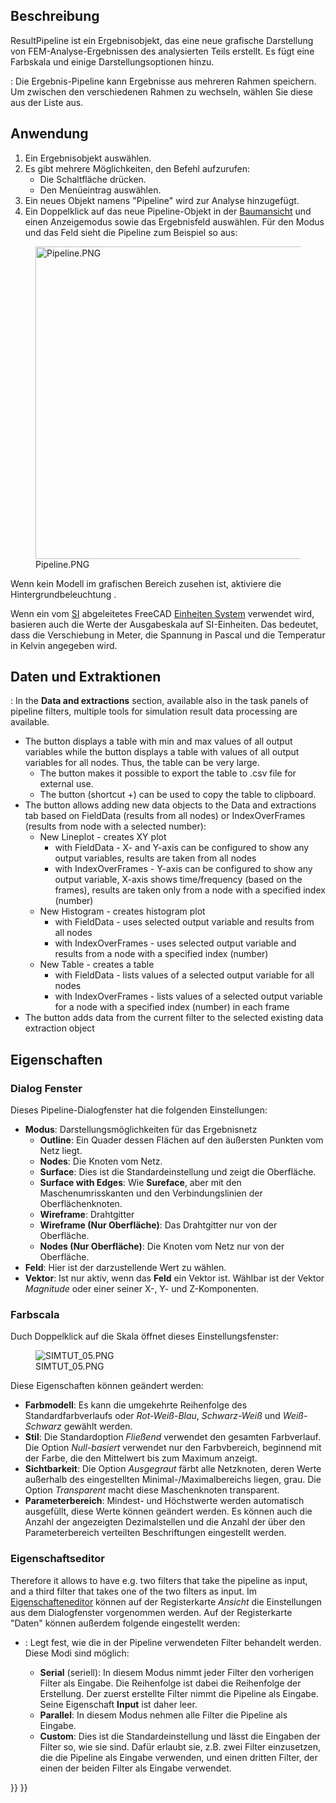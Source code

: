 <languages/>

{{Docnav/de
|[[FEM_PostBranchFilter/de|NachbereitungFilterVerzweigen]]
|[[FEM_PostFilterWarp/de|NachbereitungFilterVerformung]]
|[[FEM_Workbench/de|FEM]]
|IconL=FEM_PostBranchFilter.svg
|IconR=FEM_PostFilterWarp.svg
|IconC=Workbench_FEM.svg
}}

{{GuiCommand/de
|Name=FEM PostPipelineFromResult
|Name/de=FEM PostPipelineFromResult
|MenuLocation=Ergebnisse → Nachbereitungs-Pipeline aus Ergebnis
|Workbenches=[[FEM_Workbench/de|FEM]]
|Version=0.17
|SeeAlso=[[FEM_ResultShow/de|FEM ErgebnisAnzeigen]], [[FEM_tutorial/de|FEM Anleitung]]
}}

<span id="Description"></span>
==Beschreibung==

ResultPipeline ist ein Ergebnisobjekt, das eine neue grafische Darstellung von FEM-Analyse-Ergebnissen des analysierten Teils erstellt. Es fügt eine Farbskala und einige Darstellungsoptionen hinzu.

{{Version/de|1.1}}: Die Ergebnis-Pipeline kann Ergebnisse aus mehreren Rahmen speichern. Um zwischen den verschiedenen Rahmen zu wechseln, wählen Sie diese aus der Liste aus.

<span id="Usage"></span>
==Anwendung==

# Ein Ergebnisobjekt auswählen.
# Es gibt mehrere Möglichkeiten, den Befehl aufzurufen:
#* Die Schaltfläche {{Button|[[Image:FEM_PostPipelineFromResult.svg|16px]] [[FEM_PostPipelineFromResult/de|Nachbereitungs-Pipeline aus Ergebnis]]}} drücken.
#* Den Menüeintrag {{MenuCommand|Ergebnisse → [[Image:FEM_PostPipelineFromResult.svg|16px]] Nachbereitungs-Pipeline aus Ergebnis}} auswählen.
# Ein neues Objekt namens "Pipeline" wird zur Analyse hinzugefügt.
# Ein Doppelklick auf das neue Pipeline-Objekt in der [[Tree_view/de|Baumansicht]] und einen Anzeigemodus sowie das Ergebnisfeld auswählen. Für den Modus {{Value|Oberfläche}} und das Feld {{Value|Von Mises Spannung}} sieht die Pipeline zum Beispiel so aus:
[[File:Pipeline.PNG|500px]]

Wenn kein Modell im grafischen Bereich zusehen ist, aktiviere die Hintergrundbeleuchtung {{MenuCommand|FreeCad → Einstellungen → Anzeige → 3D-Ansicht → Rendern → Farbe der Hintergrundbeleuchtung}}.

Wenn ein vom [https://en.wikipedia.org/wiki/International_System_of_Units SI]  abgeleitetes FreeCAD [[Preferences_Editor#Units|Einheiten System]] verwendet wird, basieren auch die Werte der Ausgabeskala auf SI-Einheiten. Das bedeutet, dass die Verschiebung in Meter, die Spannung in Pascal und die Temperatur in Kelvin angegeben wird.

<span id="Data_and_extractions"></span>
==Daten und Extraktionen==

{{Version|1.1}}: In the '''Data and extractions''' section, available also in the task panels of pipeline filters, multiple tools for simulation result data processing are available. 
* The {{Button|Data Summary}} button displays a table with min and max values of all output variables while the {{Button|Show Data}} button displays a table with values of all output variables for all nodes. Thus, the table can be very large.
** The {{Button|Export to CSV}} button makes it possible to export the table to .csv file for external use.
** The {{Button|Copy selection to clipboard}} button (shortcut {{KEY|Ctrl}}+{{KEY|C}}) can be used to copy the table to clipboard.
* The {{Button|New}} button allows adding new data objects to the Data and extractions tab based on FieldData (results from all nodes) or IndexOverFrames (results from node with a selected number):
** New Lineplot - creates XY plot
*** with FieldData - X- and Y-axis can be configured to show any output variables, results are taken from all nodes
*** with IndexOverFrames - Y-axis can be configured to show any output variable, X-axis shows time/frequency (based on the frames), results are taken only from a node with a specified index (number)
** New Histogram - creates histogram plot
*** with FieldData - uses selected output variable and results from all nodes
*** with IndexOverFrames - uses selected output variable and results from a node with a specified index (number)
** New Table - creates a table
*** with FieldData - lists values of a selected output variable for all nodes
*** with IndexOverFrames - lists values of a selected output variable for a node with a specified index (number) in each frame
* The {{Button|Add data to}} button adds data from the current filter to the selected existing data extraction object

<span id="Properties"></span>
==Eigenschaften==

<span id="Dialog_box"></span>
===Dialog Fenster===

Dieses Pipeline-Dialogfenster hat die folgenden Einstellungen:
* '''Modus''': Darstellungsmöglichkeiten für das Ergebnisnetz
** '''Outline''': Ein Quader dessen Flächen auf den äußersten Punkten vom Netz liegt.
** '''Nodes''': Die Knoten vom Netz.
** '''Surface''': Dies ist die Standardeinstellung und zeigt die Oberfläche.
** '''Surface with Edges''': Wie '''Sureface''', aber mit den Maschenumrisskanten und den Verbindungslinien der Oberflächenknoten.
** '''Wireframe''': Drahtgitter
** '''Wireframe (Nur Oberfläche)''': Das Drahtgitter nur von der Oberfläche. 
** '''Nodes (Nur Oberfläche)''': Die Knoten vom Netz nur von der Oberfläche.
* '''Feld''': Hier ist der darzustellende Wert zu wählen.
* '''Vektor''': Ist nur aktiv, wenn das '''Feld''' ein Vektor ist. Wählbar ist der Vektor ''Magnitude'' oder einer seiner X-, Y- und Z-Komponenten.

<span id="Scale"></span>
===Farbscala===

Duch Doppelklick auf die Skala öffnet dieses Einstellungsfenster:

[[File:SIMTUT 05.PNG]]

Diese Eigenschaften können geändert werden:
* '''Farbmodell''': Es kann die umgekehrte Reihenfolge des Standardfarbverlaufs oder ''Rot-Weiß-Blau'', ''Schwarz-Weiß'' und ''Weiß-Schwarz'' gewählt werden.
* '''Stil''': Die Standardoption ''Fließend'' verwendet den gesamten Farbverlauf. Die Option ''Null-basiert'' verwendet nur den Farbvbereich, beginnend mit der Farbe, die den Mittelwert bis zum Maximum anzeigt.
* '''Sichtbarkeit''': Die Option ''Ausgegraut'' färbt alle Netzknoten, deren Werte außerhalb des eingestellten Minimal-/Maximalbereichs liegen, grau. Die Option ''Transparent'' macht diese Maschenknoten transparent.
* '''Parameterbereich''': Mindest- und Höchstwerte werden automatisch ausgefüllt, diese Werte können geändert werden. Es können auch die Anzahl der angezeigten Dezimalstellen und die Anzahl der über den Parameterbereich verteilten Beschriftungen eingestellt werden.

<span id="Property_Editor"></span>
===Eigenschaftseditor===

Therefore it allows to have e.g. two filters that take the pipeline as input, and a third filter that takes one of the two filters as input.
Im [[Property_editor/de|Eigenschafteneditor]] können auf der Registerkarte ''Ansicht'' die Einstellungen aus dem Dialogfenster vorgenommen werden. Auf der Registerkarte "Daten" können außerdem folgende eingestellt werden:
* {{PropertyData/de|Mode}}: Legt fest, wie die in der Pipeline verwendeten Filter behandelt werden. Diese Modi sind möglich:
** '''Serial''' (seriell): In diesem Modus nimmt jeder Filter den vorherigen Filter als Eingabe. Die Reihenfolge ist dabei die Reihenfolge der Erstellung. Der zuerst erstellte Filter nimmt die Pipeline als Eingabe. Seine Eigenschaft '''Input''' ist daher leer.
** '''Parallel''': In diesem Modus nehmen alle Filter die Pipeline als Eingabe.
** '''Custom''': Dies ist die Standardeinstellung und lässt die Eingaben der Filter so, wie sie sind. Dafür erlaubt sie, z.B. zwei Filter einzusetzen, die die Pipeline als Eingabe verwenden, und einen dritten Filter, der einen der beiden Filter als Eingabe verwendet.


{{Docnav/de
|[[FEM_PostBranchFilter/de|NachbereitungFilterVerzweigen]]
|[[FEM_PostFilterWarp/de|NachbereitungFilterVerformung]]
|[[FEM_Workbench/de|FEM]]
|IconL=FEM_PostBranchFilter.svg
|IconR=FEM_PostFilterWarp.svg
|IconC=Workbench_FEM.svg
}}

{{FEM_Tools_navi{{#translation:}}}}
{{Userdocnavi{{#translation:}}}}